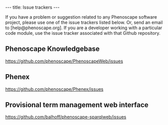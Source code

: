 ---
title: Issue trackers
---

If you have a problem or suggestion related to any Phenoscape software project, please use one of the issue trackers listed below. Or, send an email to [help@phenoscape.org]. If you are a developer working with a particular code module, use the issue tracker associated with that Github repository.

==Phenoscape Knowledgebase==
https://github.com/phenoscape/PhenoscapeWeb/issues

==Phenex==
https://github.com/phenoscape/Phenex/issues

==Provisional term management web interface==
https://github.com/balhoff/phenoscape-sparqlweb/issues